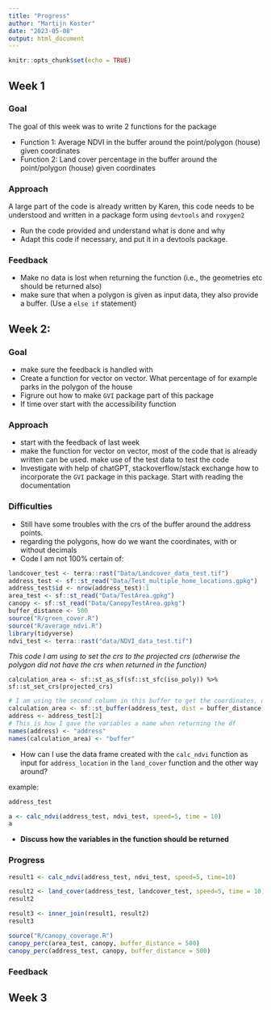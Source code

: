 ```yaml
---
title: "Progress"
author: "Martijn Koster"
date: "2023-05-08"
output: html_document
---
```


```r
knitr::opts_chunk$set(echo = TRUE)
```

## Week 1

### Goal

The goal of this week was to write 2 functions for the package

* Function 1: Average NDVI in the buffer around the point/polygon (house) given coordinates 
* Function 2: Land cover percentage in the buffer around the point/polygon (house) given coordinates

### Approach

A large part of the code is already written by Karen, this code needs to be understood and written in a package form using `devtools` and `roxygen2`

* Run the code provided and understand what is done and why
* Adapt this code if necessary, and put it in a devtools package. 

### Feedback

* Make no data is lost when returning the function (i.e., the geometries etc should be returned also)
* make sure that when a polygon is given as input data, they also provide a buffer. (Use a `else if` statement)


## Week 2: 

### Goal

* make sure the feedback is handled with
* Create a function for vector on vector. What percentage of for example parks in the polygon of the house
* Figrure out how to make `GVI` package part of this package
* If time over start with the accessibility function

### Approach

* start with the feedback of last week
* make the function for vector on vector, most of the code that is already written can be used. make use of the test data to test the code
* Investigate with help of chatGPT, stackoverflow/stack exchange how to incorporate the `GVI` package in this package. Start with reading the documentation

### Difficulties

* Still have some troubles with the crs of the buffer around the address points. 
* regarding the polygons, how do we want the coordinates, with or without decimals
* Code I am not 100% certain of: 
```r
landcover_test <- terra::rast("Data/Landcover_data_test.tif")
address_test <- sf::st_read("Data/Test_multiple_home_locations.gpkg")
address_test$id <- nrow(address_test):1
area_test <- sf::st_read("Data/TestArea.gpkg")
canopy <- sf::st_read("Data/CanopyTestArea.gpkg")
buffer_distance <- 500
source("R/green_cover.R")
source("R/average_ndvi.R")
library(tidyverse)
ndvi_test <- terra::rast("data/NDVI_data_test.tif")


```

*This code I am using to set the crs to the projected crs (otherwise the polygon did not have the crs when returned in the function)*

`calculation_area <- sf::st_as_sf(sf::st_sfc(iso_poly)) %>% sf::st_set_crs(projected_crs)`

```r

# I am using the second column in this buffer to get the coordinates, otherwise I would get the ID as well.
calculation_area <- sf::st_buffer(address_test, dist = buffer_distance)[2]
address <- address_test[2]
# This is how I gave the variables a name when returning the df
names(address) <- "address"
names(calculation_area) <- "buffer"
```

* How can I use the data frame created with the `calc_ndvi` function as input for `address_location` in the `land_cover` function and the other way around? 

example: 
```r
address_test
```

```r
a <- calc_ndvi(address_test, ndvi_test, speed=5, time = 10)
a
```

* **Discuss how the variables in the function should be returned **

### Progress

```r
result1 <- calc_ndvi(address_test, ndvi_test, speed=5, time=10)
```


```r
result2 <- land_cover(address_test, landcover_test, speed=5, time = 10)
result2 
```

```r
result3 <- inner_join(result1, result2)
result3
```


```r
source("R/canopy_coverage.R")
canopy_perc(area_test, canopy, buffer_distance = 500)
canopy_perc(address_test, canopy, buffer_distance = 500)
```



### Feedback

## Week 3



